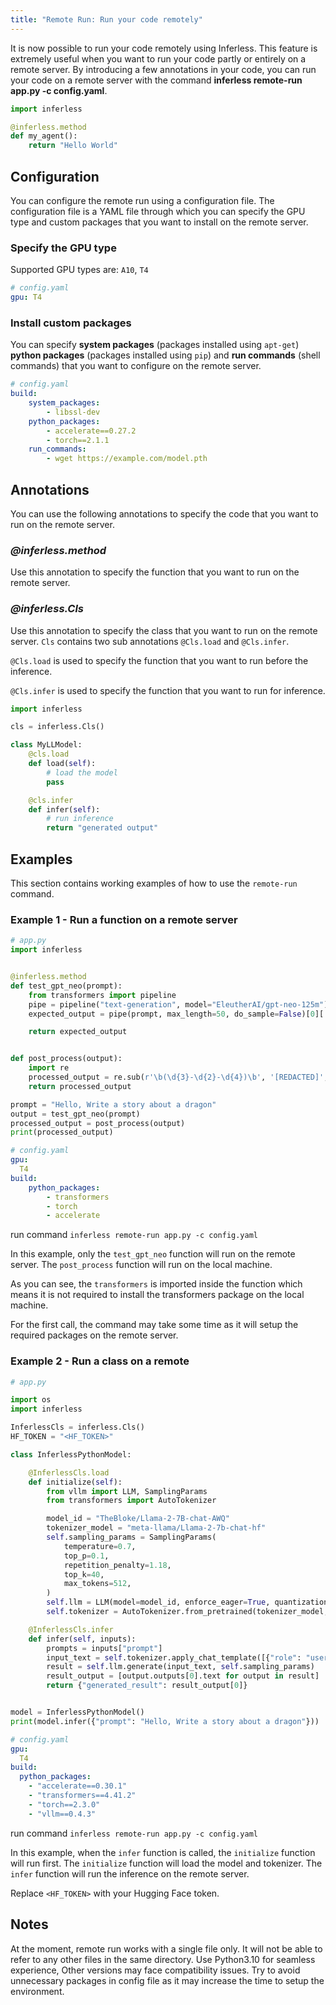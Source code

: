 ```yaml
---
title: "Remote Run: Run your code remotely"
---
```


It is now possible to run your code remotely using Inferless. This feature is extremely useful when you want to run your code partly or entirely on a remote server. By introducing a few annotations in your code, you can run your code on a remote server with the command <strong>inferless remote-run app.py -c config.yaml</strong>.

```python
import inferless

@inferless.method
def my_agent():
    return "Hello World"
```

## Configuration

You can configure the remote run using a configuration file. The configuration file is a YAML file through which you can specify the GPU type and custom packages that you want to install on the remote server.

### Specify the GPU type

Supported GPU types are: `A10`, `T4`

```yaml
# config.yaml
gpu: T4
```

### Install custom packages
You can specify <b>system packages</b> (packages installed using `apt-get`) <b>python packages</b> (packages installed using `pip`) and <b>run commands</b> (shell commands) that you want to configure on the remote server.

```yaml
# config.yaml
build:
    system_packages:
        - libssl-dev
    python_packages:
        - accelerate==0.27.2
        - torch==2.1.1
    run_commands:
        - wget https://example.com/model.pth
```

## Annotations

You can use the following annotations to specify the code that you want to run on the remote server.

### <i>@inferless.method</i>

Use this annotation to specify the function that you want to run on the remote server.

### <i>@inferless.Cls</i>

Use this annotation to specify the class that you want to run on the remote server. `Cls` contains two sub annotations `@Cls.load` and `@Cls.infer`.

`@Cls.load` is used to specify the function that you want to run before the inference.

`@Cls.infer` is used to specify the function that you want to run for inference.

```python
import inferless

cls = inferless.Cls()

class MyLLModel:
    @cls.load
    def load(self):
        # load the model
        pass

    @cls.infer
    def infer(self):
        # run inference
        return "generated output"
```

## Examples

This section contains working examples of how to use the `remote-run` command.

### Example 1 - Run a function on a remote server

```python 
# app.py
import inferless


@inferless.method
def test_gpt_neo(prompt):
    from transformers import pipeline
    pipe = pipeline("text-generation", model="EleutherAI/gpt-neo-125m")
    expected_output = pipe(prompt, max_length=50, do_sample=False)[0]['generated_text']

    return expected_output


def post_process(output):
    import re
    processed_output = re.sub(r'\b(\d{3}-\d{2}-\d{4})\b', '[REDACTED]', output)
    return processed_output

prompt = "Hello, Write a story about a dragon"
output = test_gpt_neo(prompt)
processed_output = post_process(output)
print(processed_output)
```
    
```yaml
# config.yaml
gpu:
  T4
build:
    python_packages:
        - transformers
        - torch
        - accelerate
```
run command `inferless remote-run app.py -c config.yaml`

In this example, only the `test_gpt_neo` function will run on the remote server. The `post_process` function will run on the local machine.

As you can see, the `transformers` is imported inside the function which means it is not required to install the transformers package on the local machine.


<Note> For the first call, the command may take some time as it will setup the required packages on the remote server. </Note>


### Example 2 - Run a class on a remote
    
```python
# app.py

import os
import inferless

InferlessCls = inferless.Cls()
HF_TOKEN = "<HF_TOKEN>"

class InferlessPythonModel:

    @InferlessCls.load
    def initialize(self):
        from vllm import LLM, SamplingParams
        from transformers import AutoTokenizer

        model_id = "TheBloke/Llama-2-7B-chat-AWQ"
        tokenizer_model = "meta-llama/Llama-2-7b-chat-hf"
        self.sampling_params = SamplingParams(
            temperature=0.7,
            top_p=0.1,
            repetition_penalty=1.18,
            top_k=40,
            max_tokens=512,
        )
        self.llm = LLM(model=model_id, enforce_eager=True, quantization="AWQ")
        self.tokenizer = AutoTokenizer.from_pretrained(tokenizer_model, token=HF_TOKEN)

    @InferlessCls.infer
    def infer(self, inputs):
        prompts = inputs["prompt"]
        input_text = self.tokenizer.apply_chat_template([{"role": "user", "content": prompts}], tokenize=False)
        result = self.llm.generate(input_text, self.sampling_params)
        result_output = [output.outputs[0].text for output in result]
        return {"generated_result": result_output[0]}


model = InferlessPythonModel()
print(model.infer({"prompt": "Hello, Write a story about a dragon"}))
```

```yaml
# config.yaml
gpu:
  T4
build:
  python_packages:
    - "accelerate==0.30.1"
    - "transformers==4.41.2"
    - "torch==2.3.0"
    - "vllm==0.4.3"
```

run command `inferless remote-run app.py -c config.yaml`

In this example, when the `infer` function is called, the `initialize` function will run first. The `initialize` function will load the model and tokenizer. The `infer` function will run the inference on the remote server.

Replace `<HF_TOKEN>` with your Hugging Face token.


## Notes
<Card icon="circle-info">
<Warning>At the moment, remote run works with a single file only. It will not be able to refer to any other files in the same directory. </Warning>
<Note>Use Python3.10 for seamless experience, Other versions may face compatibility issues. </Note>
<Tip>Try to avoid unnecessary packages in config file as it may increase the time to setup the environment. </Tip>

</Card>






